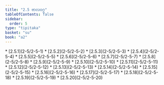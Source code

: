 ```yaml
---
title: "2.5 ဗာလဝဂ္ဂ"
tableOfContents: false
sidebar:
  order: 5
type: "tipitaka"
basket: "su"
book: "a2"
---
```



<DynamicBreadcrumb />



<TableOfContents book="a2" section="2.5">
* [2.5.1](2-5/2-5-1)
* [2.5.2](2-5/2-5-2)
* [2.5.3](2-5/2-5-3)
* [2.5.4](2-5/2-5-4)
* [2.5.5](2-5/2-5-5)
* [2.5.6](2-5/2-5-6)
* [2.5.7](2-5/2-5-7)
* [2.5.8](2-5/2-5-8)
* [2.5.9](2-5/2-5-9)
* [2.5.10](2-5/2-5-10)
* [2.5.11](2-5/2-5-11)
* [2.5.12](2-5/2-5-12)
* [2.5.13](2-5/2-5-13)
* [2.5.14](2-5/2-5-14)
* [2.5.15](2-5/2-5-15)
* [2.5.16](2-5/2-5-16)
* [2.5.17](2-5/2-5-17)
* [2.5.18](2-5/2-5-18)
* [2.5.19](2-5/2-5-19)
* [2.5.20](2-5/2-5-20)
</TableOfContents>